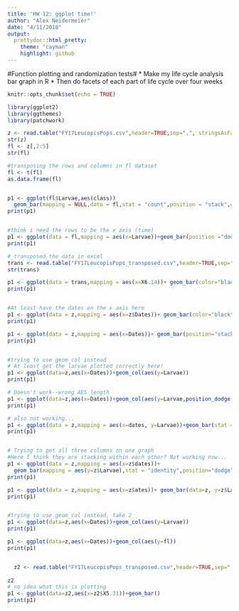 ```yaml
---
title: 'HW 12: ggplot time!'
author: "Alex Neidermeier"
date: "4/11/2018"
output: 
  prettydoc::html_pretty:
    theme: "cayman"
    highlight: github
---
```

#Function plotting and randomization tests#
* Make my life cycle analysis bar graph in R
* Then do facets of each part of life cycle over four weeks

```r
knitr::opts_chunk$set(echo = TRUE)
```

```r
library(ggplot2)
library(ggthemes)
library(patchwork)

z <- read.table("FY17LeucopisPops.csv",header=TRUE,sep=",", stringsAsFactors=FALSE)
str(z)
fl <- z[,2:5]
str(fl)

#transposing the rows and columns in fl dataset
fl <- t(fl)
as.data.frame(fl)


p1 <- ggplot(fl$Larvae,aes(class))
  geom_bar(mapping = NULL,data = fl,stat = "count",position = "stack",width = NULL,binwidth = NULL, na.rm = FALSE, show.legend = NA, inherit.aes = TRUE)
print(p1)


#think i need the rows to be the x axis (time)
p1 <- ggplot(data = fl,mapping = aes(x=Larvae))+geom_bar(position ="dodge",color="black")
print(p1)

# transposed the data in excel
trans <- read.table("FY17LeucopisPops_transposed.csv",header=TRUE,sep=",", stringsAsFactors=FALSE)
str(trans)

p1 <- ggplot(data = trans,mapping = aes(x=X6.14))+ geom_bar(color="black", fill= "goldenrod")
print(p1)


#At least have the dates on the x axis here
p1 <- ggplot(data = z,mapping = aes(x=z$Dates))+ geom_bar(color="black", fill="goldenrod")
print(p1)

p1 <- ggplot(data = z,mapping = aes(x=Dates))+ geom_bar(position="stack",color="black", fill="goldenrod")
print(p1)


#trying to use geom_col instead
# At least get the larvae plotted correctly here!
p1 <- ggplot(data=z,aes(x=Dates))+geom_col(aes(y=Larvae))
print(p1)

# Doesn't work--wrong AES length
p1 <- ggplot(data=z,aes(x=Dates))+geom_col(aes(y=Larvae,position_dodge()))
print(p1)

# also not working...
p1 <- ggplot(data = z,mapping = aes(x=dates, y=Larvae))+geom_bar(stat = "identity",position="stack",color="black", fill="goldenrod")
print(p1)


# Trying to get all three columns on one graph
#Here I think they are stacking within each other? Not working now...
p1 <- ggplot(data = z,mapping = aes(x=z$dates))+ 
  geom_bar(mapping = aes(y=z$Larvae),stat = "identity",position="dodge",color="black", fill="goldenrod") 
print(p1)

p1 <- ggplot(data = z,mapping = aes(x=z$ates))+ geom_bar(data=z, y=z$Larvae, color="black")
print(p1)


#trying to use geom_col instead, take 2
p1 <- ggplot(data=z,aes(x=Dates))+geom_col(aes(y=Larvae))
print(p1)

p1 <- ggplot(data=z,aes(x=Dates))+geom_col(aes(y=fl))
print(p1)


  z2 <- read.table("FY17LeucopisPops_transposed.csv",header=TRUE,sep=",", stringsAsFactors=FALSE)
  
z2
# no idea what this is plotting
p1 <- ggplot(data=z2,aes(x=z2$X5.31))+geom_bar()
print(p1)
```

